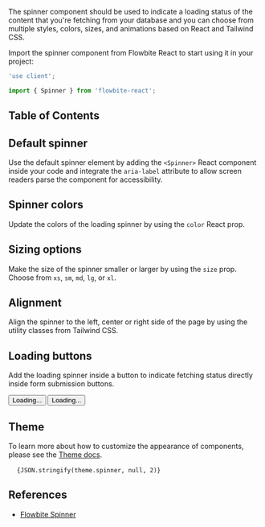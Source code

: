 
The spinner component should be used to indicate a loading status of the content that you're fetching from your database and you can choose from multiple styles, colors, sizes, and animations based on React and Tailwind CSS.

Import the spinner component from Flowbite React to start using it in your project:

```jsx
'use client';

import { Spinner } from 'flowbite-react';
```

## Table of Contents

## Default spinner

Use the default spinner element by adding the `<Spinner>` React component inside your code and integrate the `aria-label` attribute to allow screen readers parse the component for accessibility.

<CodePreview title="Default spinner">
  <Spinner aria-label="Default status example" />
</CodePreview>

## Spinner colors

Update the colors of the loading spinner by using the `color` React prop.

<CodePreview title="Colors" className="flex flex-wrap gap-2">
  <Spinner color="info" aria-label="Info spinner example" />
  <Spinner color="success" aria-label="Success spinner example" />
  <Spinner color="failure" aria-label="Failure spinner example" />
  <Spinner color="warning" aria-label="Warning spinner example" />
  <Spinner color="pink" aria-label="Pink spinner example" />
  <Spinner color="purple" aria-label="Purple spinner example" />
</CodePreview>

## Sizing options

Make the size of the spinner smaller or larger by using the `size` prop. Choose from `xs`, `sm`, `md`, `lg`, or `xl`.

<CodePreview title="Sizing" className="flex flex-wrap items-center gap-2">
  <Spinner aria-label="Extra small spinner example" size="xs" />
  <Spinner aria-label="Small spinner example" size="sm" />
  <Spinner aria-label="Medium sized spinner example" size="md" />
  <Spinner aria-label="Large spinner example" size="lg" />
  <Spinner aria-label="Extra large spinner example" size="xl" />
</CodePreview>

## Alignment

Align the spinner to the left, center or right side of the page by using the utility classes from Tailwind CSS.

<CodePreview importFlowbiteReact="Spinner" title="Alignment" className="flex flex-col gap-2">
  <div className="text-left">
    <Spinner aria-label="Left-aligned spinner example" />
  </div>
  <div className="text-center">
    <Spinner aria-label="Center-aligned spinner example" />
  </div>
  <div className="text-right">
    <Spinner aria-label="Right-aligned spinner example" />
  </div>
</CodePreview>

## Loading buttons

Add the loading spinner inside a button to indicate fetching status directly inside form submission buttons.

<CodePreview importFlowbiteReact="Button, Spinner" title="Buttons" className="flex flex-row gap-3">
  <Button>
    <Spinner aria-label="Spinner button example" />
    <span className="pl-3">Loading...</span>
  </Button>
  <Button color="gray">
    <Spinner aria-label="Alternate spinner button example" />
    <span className="pl-3">Loading...</span>
  </Button>
</CodePreview>

## Theme

To learn more about how to customize the appearance of components, please see the [Theme docs](/docs/customize/theme).

<pre className="language-tsx">
  <code>{JSON.stringify(theme.spinner, null, 2)}</code>
</pre>

## References

- [Flowbite Spinner](https://flowbite.com/docs/components/spinner/)
